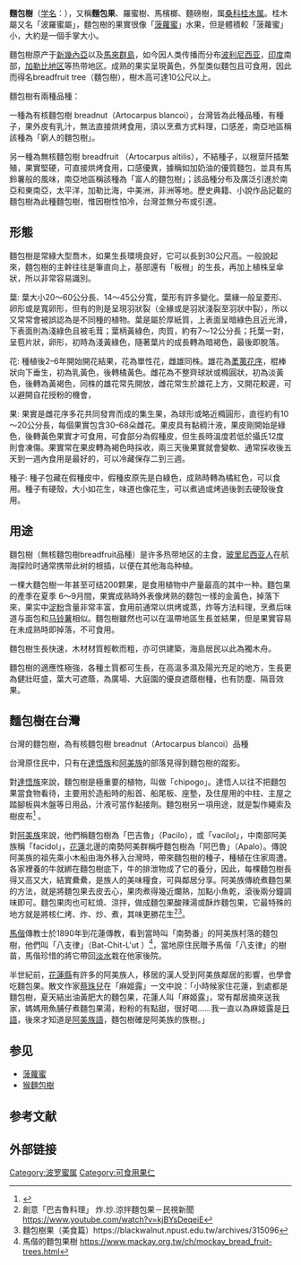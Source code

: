 {{noteTA
|G1=Unit
}}
{{Speciesbox
| image = Artocarpus_altilis_(fruit).jpg 
| image_width = 200px
| image_caption = 無核麵包樹breadfruit(Artocarpus altilis)上的果實
| image2=ARS_breadfruit49.jpg
| image2_caption = 無核麵包樹的果實
| authority = ([[Sydney_C._Parkinson|Parkinson]] ex [[F.A.Zorn|F.A.Zorn]]) [[Francis_Raymond_Fosberg|Fosberg]], 1941
| synonyms = 
* Morus papyrifera ''L.''
* Artocarpus altilis var. non-seminiferus (Duss) Fournet)
* Artocarpus altilis var. seminiferus (Duss) Fournet
* Artocarpus communis J.R.Forst. & G.Forst.
* Artocarpus incisifolius Stokes [Illegitimate]
* Artocarpus incisus (Thunb.) L.f.
* Artocarpus incisus var. non-seminiferus Duss
* Artocarpus incisus var. seminiferus Duss
* Artocarpus laevis Hassk.
* Artocarpus papuanus Diels [Illegitimate]
* Artocarpus rima Blanco
* Radermachia incisa Thunb. [Unplaced]
* Saccus laevis Kuntze
* Sitodium altile Parkinson ex F.A.Zorn 
}}

'''麵包樹'''（[[学名|学名]]：''{{lang|la|Artocarpus altilis}}''），又稱'''麵包果'''、羅蜜樹、馬檳榔、麵磅樹，属[[桑科|桑科]][[桂木属|桂木属]]。桂木屬又名「波羅蜜屬」，麵包樹的果實很像「[[菠蘿蜜|菠蘿蜜]]」水果，但是體積較「菠蘿蜜」小，大約是一個手掌大小。

麵包樹原产于[[新幾內亞|新幾內亞]]以及[[馬來群島|馬來群島]]，如今因人类传播而分布[[波利尼西亚|波利尼西亚]]，[[印度|印度]]南部，[[加勒比地区|加勒比地区]]等热带地区。成熟的果实呈現黃色，外型类似麵包且可食用，因此而得名breadfruit tree（麵包樹），樹木高可達10公尺以上。

麵包樹有兩種品種：

一種為有核麵包樹 breadnut（Artocarpus blancoi），台灣皆為此種品種，有種子，果外皮有乳汁，無法直接烘烤食用，須以烹煮方式料理，口感差，南亞地區稱該種為「窮人的麵包樹」。

另一種為無核麵包樹 breadfruit （Artocarpus altilis），不結種子，以根莖阡插繁殖，果實堅硬，可直接烘烤食用，口感優異，據稱如加奶油的優質麵包，並具有馬鈴薯般的風味，南亞地區稱該種為「富人的麵包樹」；該品種分布及廣泛引進於南亞和東南亞，太平洋，加勒比海，中美洲，非洲等地。歷史典籍、小說作品記載的麵包樹為此種麵包樹，惟因樹性怕冷，台灣並無分布或引進。

== 形態 ==
麵包樹是常綠大型喬木，如果生長環境良好，它可以長到30公尺高。一般說起來，麵包樹的主幹往往是筆直向上，基部還有「板根」的生長，再加上植株呈傘狀，所以非常容易識別。

葉: 葉大小20～60公分長、14～45公分寬，葉形有許多變化。葉緣一般呈菱形、卵形或是寬卵形，但有的則是呈現羽狀裂（全緣或是羽狀淺裂至羽狀中裂），所以又常常會被誤認為是不同種的植物。葉是屬於厚紙質，上表面呈暗綠色且近光滑，下表面則為淺綠色且被毛茸；葉柄黃綠色，肉質，約有7～12公分長；托葉一對，呈苞片狀，卵形，初時為淺黃綠色，隨著葉片的成長轉為暗褐色，最後即脫落。

花: 種植後2–6年開始開花結果，花為單性花，雌雄同株。雄花為[[葇荑花序|葇荑花序]]，棍棒狀向下垂生，初為乳黃色，後轉橘黃色。雌花為不整齊球狀或橢圓狀，初為淡黃色，後轉為黃褐色，同株的雄花常先開放，雌花常生於雄花上方，又開花較遲，可以避開自花授粉的機會，

果: 果實是雌花序多花共同發育而成的集生果，為球形或略近橢圓形，直徑約有10～20公分長，每個果實包含30–68朵雌花。果皮具有黏稠汁液，果皮剛開始是綠色，後轉黃色果實才可食用，可食部分為假種皮，但生長時溫度若低於攝氏12度則會凍傷。果實常在果皮轉為褐色時採收，兩三天後果實就會變軟、通常採收後五天到一週內食用是最好的，可以冷藏保存二到三週。

種子: 種子包藏在假種皮中，假種皮原先是白綠色，成熟時轉為橘紅色，可以食用。種子有硬殼，大小如花生，味道也像花生，可以煮過或烤過後剝去硬殼後食用。

== 用途 ==
麵包樹（無核麵包樹breadfruit品種）是许多热带地区的主食，[[玻里尼西亚人|玻里尼西亚人]]在航海探险时通常携带此树的根插，以便在其他海岛种植。

一棵大麵包樹一年甚至可结200颗果，是食用植物中产量最高的其中一种。麵包果的產季在夏季 6～9月間，果實成熟時外表像烤熟的麵包一樣的金黃色，掉落下來，果实中[[淀粉|淀粉]]含量非常丰富，食用前通常以烘烤或蒸，炸等方法料理，烹煮后味道与面包和[[马铃薯|马铃薯]]相似。麵包樹雖然也可以在溫帶地區生長並結果，但是果實容易在未成熟時即掉落，不可食用。

麵包樹生長快速，木材材質輕軟而粗，亦可供建築，海島居民以此為獨木舟。

麵包樹的適應性極強，各種土質都可生長，在高溫多濕及陽光充足的地方，生長更為健壯旺盛，葉大可遮蔭，為廣場、大庭園的優良遮蔭樹種，也有防塵、隔音效果。

== 麵包樹在台灣 ==
台灣的麵包樹，為有核麵包樹 breadnut（Artocarpus blancoi）品種

台灣原住民中，只有在[[達悟族|達悟族]]和[[阿美族|阿美族]]的部落見得到麵包樹的蹤影。

對[[達悟族|達悟族]]來說，麵包樹是極重要的植物，叫做「chipogo」。達悟人以往不把麵包果當食物看待，主要用於造船時的船首、船尾板、座墊，及住屋用的中柱、主屋之踏腳板與木盤等日用品，汁液可當作黏接劑。麵包樹另一項用途，就是製作繩索及樹皮布<ref>{{cite web |author1=楊宗愈 |title=麵包樹（下）|url=https://e-info.org.tw/topic/plant/Artocarpus-incisus/Artocarpus-incisus-2.htm |website=環境資訊中心 |publisher=社團法人台灣環境資訊協會 |accessdate=2020-09-14}}</ref> 。

對[[阿美族|阿美族]]來說，他們稱麵包樹為「巴吉魯」（Pacilo），或「vacilol」，中南部阿美族稱「facidol」，[[花蓮縣|花蓮]]北邊的南勢阿美群稱呼麵包樹為「阿巴魯」（Apalo）。傳說阿美族的祖先乘小木船由海外移入台灣時，帶來麵包樹的種子，種植在住家周遭。各家裡養的牛就綁在麵包樹底下，牛的排泄物成了它的養分，因此，每棵麵包樹長得又高又大，結實纍纍，是族人的美味糧食，可與鄰居分享。阿美族傳統煮麵包果的方法，就是將麵包果去皮去心，果肉煮得幾近爛熟，加點小魚乾，滾後兩分鐘調味即可。麵包果肉也可紅燒、涼拌，做成麵包果酸辣湯或酥炸麵包果，它最特殊的地方就是將核仁烤、炸、炒、煮，其味更勝花生<ref> 創意「巴吉魯料理」 炸.炒.涼拌麵包果－民視新聞  https://www.youtube.com/watch?v=kjBYsDeqeiE </ref><ref> 麵包樹果（美食篇）https://blackwalnut.npust.edu.tw/archives/315096 </ref>。

[[馬偕|馬偕]]傳教士於1890年到花蓮傳教，看到當時叫「南勢番」的阿美族村落的麵包樹，他們叫「八支律」（Bat-Chit-L'ut ）<ref> 馬偕的麵包果樹 https://www.mackay.org.tw/ch/mockay_bread_fruit-trees.html </ref>，當地原住民贈予馬偕「八支律」的樹苗，馬偕珍惜的將它帶回[[淡水|淡水]]栽在他家後院。

半世紀前，[[花蓮縣|花蓮縣]]有許多的阿美族人，移居的漢人受到阿美族鄰居的影響，也學會吃麵包果。散文作家[[蔡珠兒|蔡珠兒]]在「麻姬露」一文中說：「小時候家住花蓮，到處都是麵包樹，夏天結出油黃肥大的麵包果，花蓮人叫「麻姬露」，常有鄰居摘來送我家，媽媽用魚脯仔煮麵包果湯，粉粉的有點甜，很好喝……我一直以為麻姬露是[[日語|日語]]，後來才知道是[[阿美語|阿美族語]]，麵包樹確是阿美族的族樹。」

== 参见 ==
* [[菠蘿蜜|菠蘿蜜]]
* [[猴麵包樹|猴麵包樹]]

== 参考文献 ==
{{reflist}}

== 外部链接 ==
{{Commons|Artocarpus altilis}}
{{Wikispecies|Artocarpus altilis}}
{{Taxonbar|from=Q14677}}

[[Category:波罗蜜属|Category:波罗蜜属]]
[[Category:可食用果仁|Category:可食用果仁]]